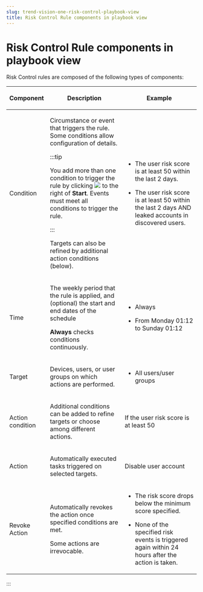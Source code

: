 ```yaml
---
slug: trend-vision-one-risk-control-playbook-view
title: Risk Control Rule components in playbook view
---
```

# Risk Control Rule components in playbook view

Risk Control rules are composed of the following types of components:

<table>
<colgroup>
<col style="width: 20%" />
<col style="width: 40%" />
<col style="width: 40%" />
</colgroup>
<thead>
<tr>
<th><p>Component</p></th>
<th><p>Description</p></th>
<th><p>Example</p></th>
</tr>
</thead>
<tbody>
<tr>
<td><p>Condition</p></td>
<td><p>Circumstance or event that triggers the rule. Some conditions allow configuration of details.</p>


:::tip

<p>You add more than one condition to trigger the rule by clicking <strong><img src="./images/add_condition=20220217104515.webp" /></strong> to the right of <strong>Start</strong>. Events must meet all conditions to trigger the rule.</p>


:::


<p>Targets can also be refined by additional action conditions (below).</p></td>
<td><ul>
<li><p>The user risk score is at least 50 within the last 2 days.</p></li>
<li><p>The user risk score is at least 50 within the last 2 days AND leaked accounts in discovered users.</p></li>
</ul></td>
</tr>
<tr>
<td><p>Time</p></td>
<td><p>The weekly period that the rule is applied, and (optional) the start and end dates of the schedule</p>
<p><strong>Always</strong> checks conditions continuously.</p></td>
<td><ul>
<li><p>Always</p></li>
<li><p>From Monday 01:12 to Sunday 01:12</p></li>
</ul></td>
</tr>
<tr>
<td><p>Target</p></td>
<td><p>Devices, users, or user groups on which actions are performed.</p></td>
<td><ul>
<li><p>All users/user groups</p></li>
</ul></td>
</tr>
<tr>
<td><p>Action condition</p></td>
<td><p>Additional conditions can be added to refine targets or choose among different actions.</p></td>
<td><p>If the user risk score is at least 50</p></td>
</tr>
<tr>
<td><p>Action</p></td>
<td><p>Automatically executed tasks triggered on selected targets.</p></td>
<td><p>Disable user account</p></td>
</tr>
<tr>
<td><p>Revoke Action</p></td>
<td><p>Automatically revokes the action once specified conditions are met.</p>
<p>Some actions are irrevocable.</p></td>
<td><ul>
<li><p>The risk score drops below the minimum score specified.</p></li>
<li><p>None of the specified risk events is triggered again within 24 hours after the action is taken.</p></li>
</ul></td>
</tr>
</tbody>
</table>
:::

